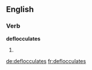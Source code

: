 ==English==

===Verb===
'''deflocculates'''

# {{third-person singular of|[[deflocculate]]}}

[[de:deflocculates]]
[[fr:deflocculates]]